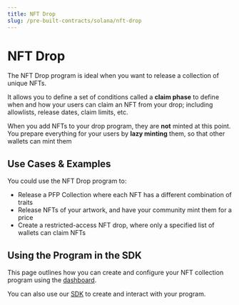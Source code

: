 ```yaml
---
title: NFT Drop
slug: /pre-built-contracts/solana/nft-drop
---
```



# NFT Drop

<div className="deployContractBtnContainer" style={{ marginTop: -70 }}>
  <DeployThisContractButton
    link="https://nightly.thirdweb.com/programs"
    contractType="solana-nft-drop"
    displayName="NFT Drop"
  />
</div>

<div className="heroGrid">
  <div>
    <p>
The NFT Drop program is ideal when you want to release a collection of unique NFTs.
    </p>

It allows you to define a set of conditions called a <b>claim phase</b> to define
when and how your users can claim an NFT from your drop;
including allowlists, release dates, claim limits, etc.

  </div>
  <div className="heroGridImageContainer">
    <YoutubeEmbed link="https://www.youtube.com/embed/yX1kJNsY1fE" />
  </div>
</div>

When you add NFTs to your drop program, they are **not** minted at this point.
You prepare everything for your users by **lazy minting** them, so that other wallets can mint them

## Use Cases & Examples

You could use the NFT Drop program to:

- Release a PFP Collection where each NFT has a different combination of traits
- Release NFTs of your artwork, and have your community mint them for a price
- Create a restricted-access NFT drop, where only a specified list of wallets can claim NFTs

<div className="row" style={{ marginBottom: 24 }}>
  <div className="col col--6" style={{ marginTop: 8 }}>
    <QuickstartCard
      name="Guide: Create An NFT Drop on Solana with the Dashboard"
      link="https://blog.thirdweb.com/guides/how-to-create-an-nft-collection-on-solana-without-code/"
      image="/assets/icons/education.png"
    />
  </div>
  <div className="col col--6" style={{ marginTop: 8 }}>
    <QuickstartCard
      name="Guide: Create An NFT Drop on Solana with the SDK"
      link="https://blog.thirdweb.com/guides/how-to-build-an-nft-drop-on-solana/"
      image="/assets/icons/education.png"
    />
  </div>
</div>

## Using the Program in the SDK

This page outlines how you can create and configure your NFT collection program using the [dashboard](https://thirdweb.com/dashboard).

You can also use our [SDK](/solana) to create and interact with your program.

<div className="row" style={{ marginBottom: 24 }}>
  <div className="col col--12" style={{ marginTop: 8 }}>
    <QuickstartCard
      name="Using the NFT Drop Program in the SDK"
      link="/solana/programs/nft-drops"
      image="/assets/icons/nft.png"
    />
  </div>
</div>

